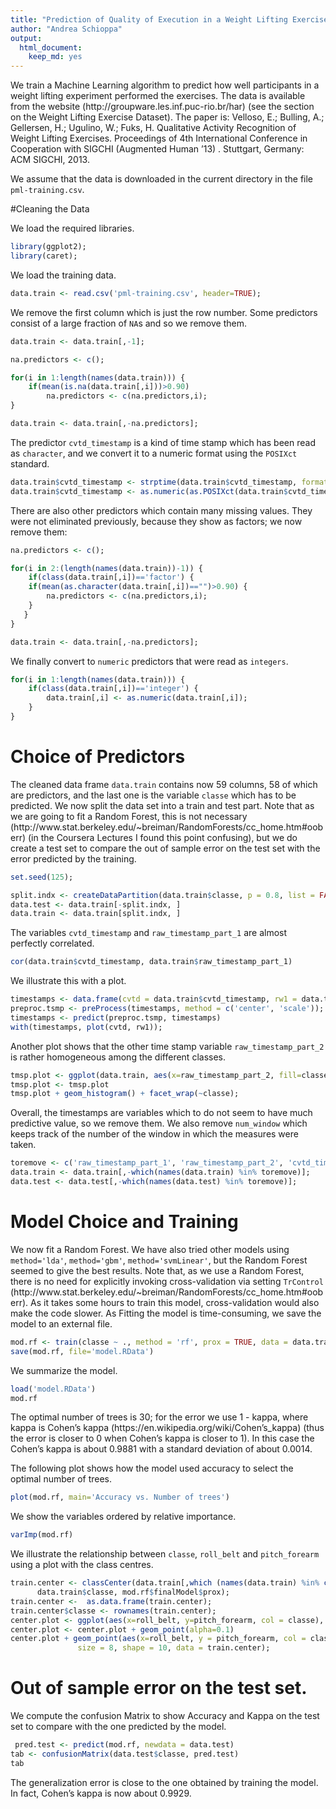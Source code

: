 ```yaml
---
title: "Prediction of Quality of Execution in a Weight Lifting Exercise"
author: "Andrea Schioppa"
output:
  html_document:
    keep_md: yes
---
```

We train a Machine Learning algorithm to predict
how well participants in a weight lifting experiment performed the exercises. The data is available from the website (http://groupware.les.inf.puc-rio.br/har) (see the section on the Weight Lifting Exercise Dataset). The paper is: Velloso, E.; Bulling, A.; Gellersen, H.; Ugulino, W.; Fuks, H. Qualitative Activity Recognition of Weight Lifting Exercises. Proceedings of 4th International Conference in Cooperation with SIGCHI (Augmented Human '13) . Stuttgart, Germany: ACM SIGCHI, 2013.

We assume that the data is downloaded in the current directory in the file `pml-training.csv`.

#Cleaning the Data

We load the required libraries.
```r
library(ggplot2);
library(caret);
```

We load the training data.

```r
data.train <- read.csv('pml-training.csv', header=TRUE);
```

We remove the first column which is just the row number. Some predictors consist of a large
fraction of `NA`s and so we remove them.

```r
data.train <- data.train[,-1];

na.predictors <- c();

for(i in 1:length(names(data.train))) {
    if(mean(is.na(data.train[,i]))>0.90)
        na.predictors <- c(na.predictors,i);
}

data.train <- data.train[,-na.predictors];
```

The predictor `cvtd_timestamp` is a kind of time stamp which has been read as `character`,
and we convert it to a numeric format using the `POSIXct` standard.

```r
data.train$cvtd_timestamp <- strptime(data.train$cvtd_timestamp, format='%d/%m/%Y %H:%M');
data.train$cvtd_timestamp <- as.numeric(as.POSIXct(data.train$cvtd_timestamp));
```

There are also other predictors which contain many missing values. They were not
eliminated previously, because they show as factors; we now remove them:

```r

na.predictors <- c();

for(i in 2:(length(names(data.train))-1)) {
    if(class(data.train[,i])=='factor') {
    if(mean(as.character(data.train[,i])=="")>0.90) {
        na.predictors <- c(na.predictors,i);
    }
   }
}

data.train <- data.train[,-na.predictors];
```

We finally convert to `numeric` predictors that were read as `integers`.

```r
for(i in 1:length(names(data.train))) {
    if(class(data.train[,i])=='integer') {
        data.train[,i] <- as.numeric(data.train[,i]);
    }
}
```

# Choice of Predictors

The cleaned data frame `data.train` contains now 59 columns, 58 of which are predictors, and the last
one is the variable `classe` which has to be predicted. We now split the data set into a train and test
part. Note that as we are going to fit a Random Forest, this is not necessary (http://www.stat.berkeley.edu/~breiman/RandomForests/cc_home.htm#ooberr) (in the Coursera Lectures I found this point confusing), but we do
create a test set to compare the out of sample error on the test set with the error predicted by the training.

```r
set.seed(125);

split.indx <- createDataPartition(data.train$classe, p = 0.8, list = FALSE);
data.test <- data.train[-split.indx, ]
data.train <- data.train[split.indx, ]
```

The variables `cvtd_timestamp` and `raw_timestamp_part_1` are almost perfectly correlated.

```r
cor(data.train$cvtd_timestamp, data.train$raw_timestamp_part_1)
```

We illustrate this with a plot.

```r
timestamps <- data.frame(cvtd = data.train$cvtd_timestamp, rw1 = data.train$raw_timestamp_part_1);
preproc.tsmp <- preProcess(timestamps, method = c('center', 'scale'));
timestamps <- predict(preproc.tsmp, timestamps)
with(timestamps, plot(cvtd, rw1));
```

Another plot shows that the other time stamp variable `raw_timestamp_part_2` is rather homogeneous among the different classes.

```r
tmsp.plot <- ggplot(data.train, aes(x=raw_timestamp_part_2, fill=classe, y = ..count..));
tmsp.plot <- tmsp.plot
tmsp.plot + geom_histogram() + facet_wrap(~classe);
```

Overall, the timestamps are variables which to do not seem to have much predictive value, so we
remove them. We also remove `num_window` which keeps track of the number of the window in which the measures
were taken.

```r
toremove <- c('raw_timestamp_part_1', 'raw_timestamp_part_2', 'cvtd_timestamp', 'num_window');
data.train <- data.train[,-which(names(data.train) %in% toremove)];
data.test <- data.test[,-which(names(data.test) %in% toremove)];
```

# Model Choice and Training

We now fit a Random Forest. We have also tried
other models using `method='lda'`, `method='gbm'`, `method='svmLinear'`, but the Random Forest seemed to give the best results. 
Note that, as we use a Random Forest, there is no need for explicitly invoking cross-validation
via setting `TrControl` (http://www.stat.berkeley.edu/~breiman/RandomForests/cc_home.htm#ooberr).
As it takes some hours to train this model, cross-validation would also make the code slower.
As Fitting the model is time-consuming, we save the model to an external file.
```r
mod.rf <- train(classe ~ ., method = 'rf', prox = TRUE, data = data.train)
save(mod.rf, file='model.RData')
```

We summarize the model.

```r
load('model.RData')
mod.rf
```

The optimal number of trees is 30; for the error we use 1 - kappa, where kappa is Cohen's kappa (https://en.wikipedia.org/wiki/Cohen's_kappa) (thus the error is closer to 0 when Cohen's kappa is closer to 1).
In this case the Cohen's kappa is about 0.9881 with a standard deviation of about 0.0014.

The following plot shows how the model used accuracy to select the optimal number of trees.

```r
plot(mod.rf, main='Accuracy vs. Number of trees')
```

We show the variables ordered by relative importance.

```r
varImp(mod.rf)
```

We illustrate the relationship between `classe`, `roll_belt` and `pitch_forearm` using a plot with the class centres. 

```r
train.center <- classCenter(data.train[,which (names(data.train) %in% c('roll_belt', 'pitch_forearm'))],
      data.train$classe, mod.rf$finalModel$prox);
train.center <-  as.data.frame(train.center);
train.center$classe <- rownames(train.center);
center.plot <- ggplot(aes(x=roll_belt, y=pitch_forearm, col = classe), data = data.train);
center.plot <- center.plot + geom_point(alpha=0.1)
center.plot + geom_point(aes(x=roll_belt, y = pitch_forearm, col = classe),
               size = 8, shape = 10, data = train.center);
```

# Out of sample error on the test set.

We compute the confusion Matrix to show Accuracy and Kappa on the test set to compare with the one predicted by the model.

```r
 pred.test <- predict(mod.rf, newdata = data.test)
tab <- confusionMatrix(data.test$classe, pred.test)
tab
```

The generalization error is close to the one obtained by training the model. In fact, Cohen's kappa
is now about 0.9929.
